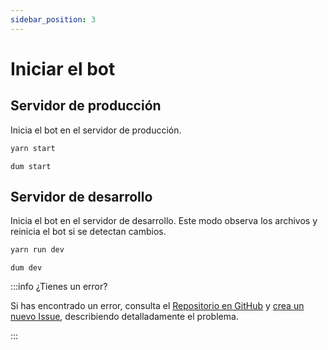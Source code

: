 ```yaml
---
sidebar_position: 3
---
```



# Iniciar el bot

## Servidor de producción

Inicia el bot en el servidor de producción.

<Tabs>
<TabItem value="yarn">

```bash
yarn start
```

</TabItem>
<TabItem value="dum">

```batch
dum start
```

</TabItem>
</Tabs>

## Servidor de desarrollo

Inicia el bot en el servidor de desarrollo. Este modo observa los archivos y reinicia el bot si se detectan cambios.

<Tabs>
<TabItem value="yarn">

```bash
yarn run dev
```

</TabItem>
<TabItem value="dum">

```batch
dum dev
```

</TabItem>
</Tabs>

:::info ¿Tienes un error?

Si has encontrado un error, consulta el [Repositorio en GitHub](https://github.com/neonixhub/neonixbot) y [crea un nuevo Issue](https://github.com/neonixhub/neonixbot/issues/new/choose), describiendo detalladamente el problema.

:::
